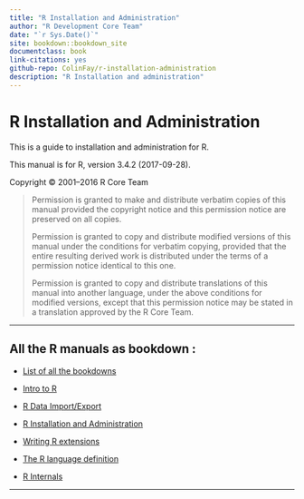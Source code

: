 ```yaml
--- 
title: "R Installation and Administration"
author: "R Development Core Team"
date: "`r Sys.Date()`"
site: bookdown::bookdown_site
documentclass: book
link-citations: yes
github-repo: ColinFay/r-installation-administration
description: "R Installation and administration"
---
```

# R Installation and Administration {-}
<p>This is a guide to installation and administration for R.</p>
<p>This manual is for R, version 3.4.2 (2017-09-28).</p>
<p>Copyright © 2001–2016 R Core Team</p>
<blockquote>
<p>Permission is granted to make and distribute verbatim copies of this manual provided the copyright notice and this permission notice are preserved on all copies.</p>
<p>Permission is granted to copy and distribute modified versions of this manual under the conditions for verbatim copying, provided that the entire resulting derived work is distributed under the terms of a permission notice identical to this one.</p>
<p>Permission is granted to copy and distribute translations of this manual into another language, under the above conditions for modified versions, except that this permission notice may be stated in a translation approved by the R Core Team.</p>
</blockquote>
<hr />

<h2>All the R manuals as bookdown : </h2>

+ [List of all the bookdowns](http://colinfay.me/r-manuals/)

+ [Intro to R](http://colinfay.me/intro-to-r/)

+ [R Data Import/Export](http://colinfay.me/r-data-import-export/)

+ [R Installation and Administration](http://colinfay.me/r-installation-administration/)

+ [Writing R extensions](http://colinfay.me/writing-r-extensions/)

+ [The R language definition](http://colinfay.me/r-language-definition/)

+ [R Internals](http://colinfay.me/r-internals/)

<hr>

<p><a href="" id="Obtaining-R"></a> <a href="" id="Obtaining-R-1"></a></p>
<div id="calibre_pb_3" class="calibre5">

</div>
